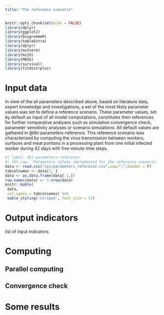 ```yaml
---
title: "The reference scenario"
---
```


```r
knitr::opts_chunk$set(echo = FALSE)
library(dplyr)
library(ggplot2)
library(DiagrammeR)
library(kableExtra)
library(dplyr)
library(mvtnorm)
library(mc2d)
library(MASS)
library(survival)
library(fitdistrplus)
```

# Input data

In view of the all parameters described above, based on literature data, expert knowledge and investigations, a set of the most likely parameter values was set to define a reference scenario. These parameter values, set by default as input of all model computations, constitutes then references for further comparative analyses such as simulation convergence check, parameter sensitivity analyses or scenario simulations. All default values are gathered in @tbl-parameters-reference. This reference scenario was characterized by computing the virus transmission between workers, surfaces and meat portions in a processing plant from one initial infected worker during 42 days with five-minute time steps.

```r
#| label: tbl-parameters-reference
#| tbl-cap: 'Parameters values implemented for the reference scenario.'
data <- read.csv("csv/parameters_reference.csv",sep=";",header = F)
tabcolnames <- data[1, ]
data <- as.data.frame(data[-1,])
row.names(data) <- 1:nrow(data)
knitr::kable(
 data,
 col.names = tabcolnames) %>%
 kable_styling('striped', font_size = 11)
```

# Output indicators

list of input indicators

# Computing

## Parallel computing

## Convergence check

# Some results

